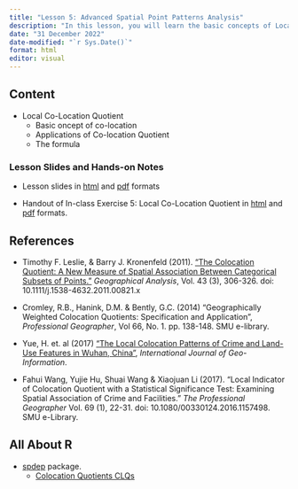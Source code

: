 ```yaml
---
title: "Lesson 5: Advanced Spatial Point Patterns Analysis"
description: "In this lesson, you will learn the basic concepts of Local Colocation Quotients CLQs (in short Local CLQ)"
date: "31 December 2022"
date-modified: "`r Sys.Date()`"
format: html
editor: visual
---
```


## Content

-   Local Co-Location Quotient
    -   Basic oncept of co-location
    -   Applications of Co-location Quotient
    -   The formula

### Lesson Slides and Hands-on Notes

-   Lesson slides in [html](../lesson/Lesson05/Lesson05-LCLQ.html) and [pdf](../lesson/Lesson05/Lesson05-LCLQ.pdf) formats

-   Handout of In-class Exercise 5: Local Co-Location Quotient in [html](../Hands-on_Ex/Hands-on_Ex05/In-class_Ex05-LCLQ.html) and [pdf](../Hands-on_Ex/Hands-on_Ex05/Hands-on_Ex05-NetSPPA.pdf) formats.

## References

-   Timothy F. Leslie, & Barry J. Kronenfeld (2011). ["The Colocation Quotient: A New Measure of Spatial Association Between Categorical Subsets of Points."](https://onlinelibrary.wiley.com/doi/abs/10.1111/j.1538-4632.2011.00821.x?systemMessage=Wiley+Online+Library+will+be+disrupted+on+15+December+from+10%3A00-12%3A00+GMT+%2805%3A00-07%3A00+EST%29+for+essential+maintenance) *Geographical Analysis*, Vol. 43 (3), 306-326. doi: 10.1111/j.1538-4632.2011.00821.x

-   Cromley, R.B., Hanink, D.M. & Bently, G.C. (2014) "Geographically Weighted Colocation Quotients: Specification and Application", *Professional Geographer*, Vol 66, No. 1. pp. 138-148. SMU e-library.

-   Yue, H. et. al (2017) ["The Local Colocation Patterns of Crime and Land-Use Features in Wuhan, China"](https://www.mdpi.com/2220-9964/6/10/307), *International Journal of Geo-Information*.

-   Fahui Wang, Yujie Hu, Shuai Wang & Xiaojuan Li (2017). "Local Indicator of Colocation Quotient with a Statistical Significance Test: Examining Spatial Association of Crime and Facilities." *The Professional Geographer* Vol. 69 (1), 22-31. doi: 10.1080/00330124.2016.1157498. SMU e-Library.

## All About R

-   [spdep](https://sfdep.josiahparry.com/index.html) package.
    -   [Colocation Quotients CLQs](https://sfdep.josiahparry.com/articles/colocation-analysis.html)
